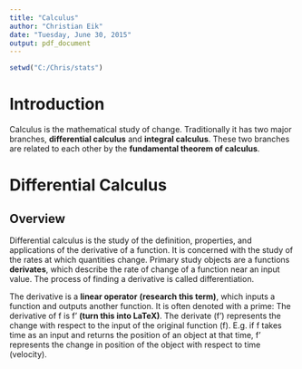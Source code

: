 ```yaml
---
title: "Calculus"
author: "Christian Eik"
date: "Tuesday, June 30, 2015"
output: pdf_document
---
```


```r
setwd("C:/Chris/stats")
```

# Introduction

Calculus is the mathematical study of change. Traditionally it has two major 
branches, __differential calculus__ and __integral calculus__. These two 
branches are related to each other by the __fundamental theorem of calculus__. 


# Differential Calculus

## Overview

Differential calculus is the study of the definition, properties, and 
applications of the derivative of a function. It is concerned with the study of 
the rates at which quantities change. Primary study objects are a functions 
__derivates__, which describe the rate of change of a function near an input 
value. The process of finding a derivative is called differentiation.

The derivative is a __linear operator__ __(research this term)__, which inputs a 
function and outputs another function. It is often denoted with a prime: The 
derivative of f is f' __(turn this into LaTeX)__. The derivate (f') represents 
the change with respect to the input of the original function (f). E.g. if f
takes time as an input and returns the position of an object at that time, f'
represents the change in position of the object with respect to time (velocity).